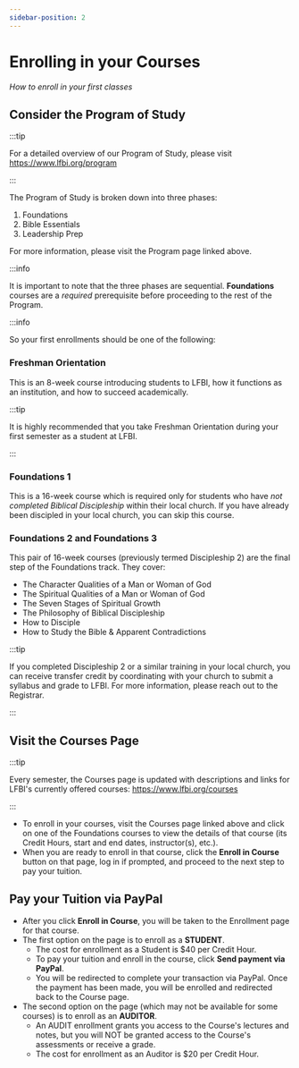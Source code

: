 ```yaml
---
sidebar-position: 2
---
```



# Enrolling in your Courses

_How to enroll in your first classes_

## Consider the Program of Study

:::tip 

For a detailed overview of our Program of Study, please visit https://www.lfbi.org/program

:::

The Program of Study is broken down into three phases:
1.  Foundations
2.  Bible Essentials
3.  Leadership Prep

For more information, please visit the Program page linked above.

:::info

It is important to note that the three phases are sequential. **Foundations** courses are a *required* prerequisite before proceeding to the rest of the Program.

:::info

So your first enrollments should be one of the following:

### Freshman Orientation

This is an 8-week course introducing students to LFBI, how it functions as an institution, and how to succeed academically. 

:::tip

It is highly recommended that you take Freshman Orientation during your first semester as a student at LFBI.

:::

### Foundations 1

This is a 16-week course which is required only for students who have *not completed Biblical Discipleship* within their local church. If you have already been
discipled in your local church, you can skip this course.

### Foundations 2 and Foundations 3

This pair of 16-week courses (previously termed Discipleship 2) are the final step of the Foundations track. They cover:
-   The Character Qualities of a Man or Woman of God
-   The Spiritual Qualities of a Man or Woman of God
-   The Seven Stages of Spiritual Growth
-   The Philosophy of Biblical Discipleship
-   How to Disciple
-   How to Study the Bible & Apparent Contradictions

:::tip

If you completed Discipleship 2 or a similar training in your local church, you can receive transfer credit by coordinating with your church to submit a syllabus and 
grade to LFBI. For more information, please reach out to the Registrar.

:::

<!-- 
<Tabs>
    <TabItem value="foundations" label="Foundations">
        The Foundations courses are the entry-level, *required* courses that students must take before completing the rest of the Program of Study. They establish a biblical framework for character, ministry, and theology upon which the rest of the school builds upon. 
    </TabItem>
    <TabItem value="bible-essentials" label="Bible Essentials">
        The Bible Essentials courses provide students with the necessary tools and introductory content to understand the Bible. It is highly *recommended* that students complete Bible Essentials before proceeding to Leadership Prep.
    </TabItem>
    <TabItem value="leadership-prep" label="Leadership Prep">
        The Leadership Prep courses equip students for biblical leadership in ministry. This includes advanced doctrinal studies, special topics such as missiology, biblical counseling, eschatology, and church ministry, as well as a Ministry Practicum and Missions/Discovery trip.
    </TabItem>
    <TabItem value="electives" label="Electives">
        Electives are necessary to complete the 60 Credit Hour requirement for graduation with an Associate of Divinity. They fall into three basic areas: Ministry Leadership, Missiology, and Counseling.
    </TabItem>
</Tabs> 
-->

## Visit the Courses Page

:::tip 

Every semester, the Courses page is updated with descriptions and links for LFBI's currently offered courses: https://www.lfbi.org/courses

:::

-   To enroll in your courses, visit the Courses page linked above and click on one of the Foundations courses to view the details of that course (its Credit Hours, start and end dates, instructor(s), etc.). 
-   When you are ready to enroll in that course, click the **Enroll in Course** button on that page, log in if prompted, and proceed to the next step to pay your tuition.

## Pay your Tuition via PayPal

-   After you click **Enroll in Course**, you will be taken to the Enrollment page for that course. 
-   The first option on the page is to enroll as a **STUDENT**.
    -   The cost for enrollment as a Student is $40 per Credit Hour. 
    -   To pay your tuition and enroll in the course, click **Send payment via PayPal**. 
    -   You will be redirected to complete your transaction via PayPal. Once the payment has been made, you will be enrolled and redirected back to the Course page.
-   The second option on the page (which may not be available for some courses) is to enroll as an **AUDITOR**.
    -   An AUDIT enrollment grants you access to the Course's lectures and notes, but you will NOT be granted access to the Course's assessments or receive a grade.
    -   The cost for enrollment as an Auditor is $20 per Credit Hour.
